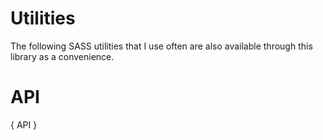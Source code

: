 

<Meta title="Utils/SASS Utilities" />

# Utilities

The following SASS utilities that I use often are also available through
this library as a convenience.

# API

<Description>{ API }</Description>

